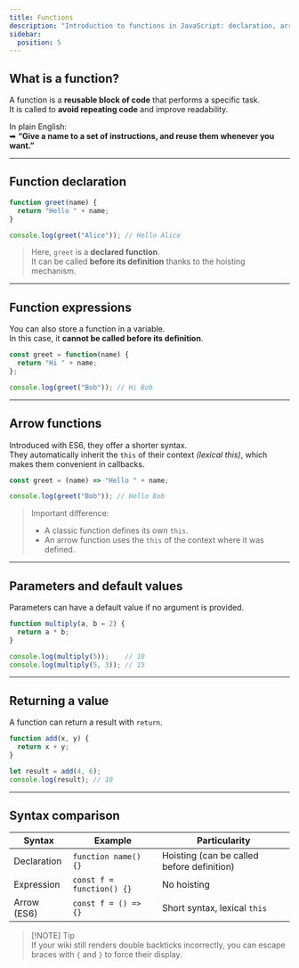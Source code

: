 ```yaml
---
title: Functions
description: "Introduction to functions in JavaScript: declaration, arrow functions, parameters, and return values."
sidebar:
  position: 5
---
```


## What is a function?

A function is a **reusable block of code** that performs a specific task.  
It is called to **avoid repeating code** and improve readability.

In plain English:  
➡ **“Give a name to a set of instructions, and reuse them whenever you want.”**

---

## Function declaration

```js
function greet(name) {
  return "Hello " + name;
}

console.log(greet("Alice")); // Hello Alice
```

> Here, `greet` is a **declared function**.  
It can be called **before its definition** thanks to the hoisting mechanism.

---

## Function expressions

You can also store a function in a variable.  
In this case, it **cannot be called before its definition**.

```js
const greet = function(name) {
  return "Hi " + name;
};

console.log(greet("Bob")); // Hi Bob
```

---

## Arrow functions

Introduced with ES6, they offer a shorter syntax.  
They automatically inherit the `this` of their context *(lexical this)*, which makes them convenient in callbacks.

```js
const greet = (name) => "Hello " + name;

console.log(greet("Bob")); // Hello Bob
```

> Important difference:  
> - A classic function defines its own `this`.  
> - An arrow function uses the `this` of the context where it was defined.

---

## Parameters and default values

Parameters can have a default value if no argument is provided.

```js
function multiply(a, b = 2) {
  return a * b;
}

console.log(multiply(5));    // 10
console.log(multiply(5, 3)); // 15
```

---

## Returning a value

A function can return a result with `return`.

```js
function add(x, y) {
  return x + y;
}

let result = add(4, 6);
console.log(result); // 10
```

---

## Syntax comparison

| Syntax        | Example                     | Particularity |
|---------------|-----------------------------|---------------|
| Declaration   | ```function name() {}```    | Hoisting (can be called before definition) |
| Expression    | ```const f = function() {}``` | No hoisting |
| Arrow (ES6)   | ```const f = () => {}```    | Short syntax, lexical `this` |

> [!NOTE] Tip  
> If your wiki still renders double backticks incorrectly, you can escape braces with `{` and `}` to force their display.
